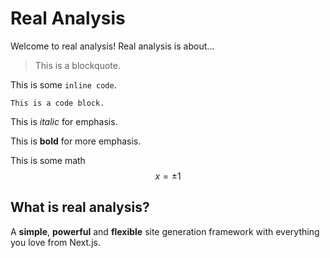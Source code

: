 # Real Analysis

Welcome to real analysis! Real analysis is about...

> This is a blockquote.

This is some `inline code`.

```
This is a code block.
```

This is *italic* for emphasis.

This is **bold** for more emphasis.

This is some math 
$$
x = \pm 1
$$

## What is real analysis?

A **simple**, **powerful** and **flexible** site generation framework with everything you love from Next.js.
